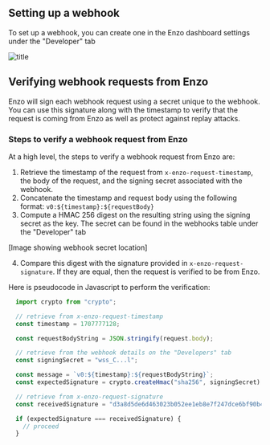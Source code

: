 ## Setting up a webhook

To set up a webhook, you can create one in the Enzo dashboard settings under the "Developer" tab

![title](/images/webhooks.png)

## Verifying webhook requests from Enzo

Enzo will sign each webhook request using a secret unique to the webhook. You can use this signature along with the timestamp to verify that the request is coming from Enzo as well as protect against replay attacks.

### Steps to verify a webhook request from Enzo

At a high level, the steps to verify a webhook request from Enzo are:

1. Retrieve the timestamp of the request from `x-enzo-request-timestamp`, the body of the request, and the signing secret associated with the webhook.
2. Concatenate the timestamp and request body using the following format:
   `v0:${timestamp}:${requestBody}`
3. Compute a HMAC 256 digest on the resulting string using the signing secret as the key. The secret can be found in the webhooks table under the "Developer" tab

[Image showing webhook secret location]

4. Compare this digest with the signature provided in `x-enzo-request-signature`. If they are equal, then the request is verified to be from Enzo.

Here is pseudocode in Javascript to perform the verification:

```typescript
  import crypto from "crypto";

  // retrieve from x-enzo-request-timestamp
  const timestamp = 1707777128;

  const requestBodyString = JSON.stringify(request.body);

  // retrieve from the webhook details on the "Developers" tab
  const signingSecret = "wss_C...l";

  const message = `v0:${timestamp}:${requestBodyString}`;
  const expectedSignature = crypto.createHmac("sha256", signingSecret).update(message).digest("hex");

  // retrieve from x-enzo-request-signature
  const receivedSignature = "d3a8d5de6d463023b052ee1eb8e7f247dce6bf90b4a3e1117b4922afdc90029b";

  if (expectedSignature === receivedSignature) {
    // proceed
  }
```